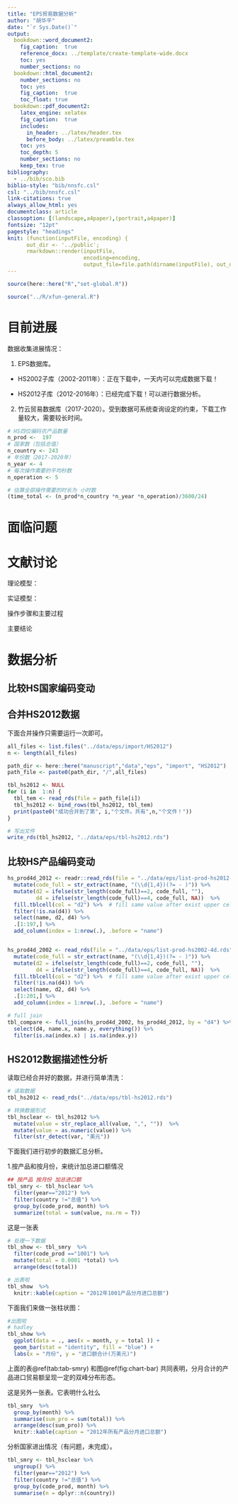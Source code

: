 ```yaml
---
title: "EPS贸易数据分析"
author: "胡华平"
date: "`r Sys.Date()`"
output: 
  bookdown::word_document2: 
    fig_caption:  true
    reference_docx: ../template/create-template-wide.docx
    toc: yes
    number_sections: no
  bookdown::html_document2:
    number_sections: no
    toc: yes
    fig_caption:  true
    toc_float: true
  bookdown::pdf_document2:
    latex_engine: xelatex
    fig_caption:  true
    includes:
      in_header: ../latex/header.tex
      before_body: ../latex/preamble.tex
    toc: yes
    toc_depth: 5
    number_sections: no
    keep_tex: true
bibliography: 
  - ../bib/sco.bib
biblio-style: "bib/nnsfc.csl"
csl: "../bib/nnsfc.csl"
link-citations: true
always_allow_html: yes
documentclass: article
classoption: [(landscape,a4paper),(portrait,a4paper)]
fontsize: "12pt"
pagestyle: "headings"
knit: (function(inputFile, encoding) { 
      out_dir <- '../public';
      rmarkdown::render(inputFile,
                        encoding=encoding, 
                        output_file=file.path(dirname(inputFile), out_dir, 'analysis-01-eps-case.docx')) })
---
```


```r
source(here::here("R","set-global.R"))

source("../R/xfun-general.R")
```





\newpage

# 目前进展

数据收集进展情况：

1. EPS数据库。

- HS2002子库（2002-2011年）：正在下载中，一天内可以完成数据下载！

- HS2012子库（2012-2016年）：已经完成下载！可以进行数据分析。

2. 竹云贸易数据库（2017-2020）。受到数据可系统查询设定的约束，下载工作量较大，需要较长时间。

```r
# HS四位编码农产品数量
n_prod <-  197
# 国家数（包括总值）
n_country <- 243
# 年份数（2017-2020年）
n_year <- 4
# 每次操作需要的平均秒数
n_operation <- 5

# 估算全部操作需要的时长为 小时数
(time_total <- (n_prod*n_country *n_year *n_operation)/3600/24)


```



# 面临问题

# 文献讨论

理论模型：

实证模型：

操作步骤和主要过程

主要结论


# 数据分析


## 比较HS国家编码变动


## 合并HS2012数据

下面合并操作只需要运行一次即可。

```r
all_files <- list.files("../data/eps/import/HS2012")
n <- length(all_files)

path_dir <- here::here("manuscript","data","eps", "import", "HS2012")
path_file <- paste0(path_dir, "/",all_files)

tbl_hs2012 <- NULL
for (i in  1:n) {
  tbl_tem <- read_rds(file = path_file[i])
  tbl_hs2012 <- bind_rows(tbl_hs2012, tbl_tem)
  print(paste0("成功合并到了第", i,"个文件。共有",n,"个文件！"))
}

# 写出文件
write_rds(tbl_hs2012, "../data/eps/tbl-hs2012.rds")

```

## 比较HS产品编码变动

```r
hs_prod4d_2012 <- readr::read_rds(file = "../data/eps/list-prod-hs2012-4d.rds") %>%
  mutate(code_full = str_extract(name, "(\\d{1,4})(?= - )")) %>%
  mutate(d2 = ifelse(str_length(code_full)==2, code_full, ""),
         d4 = ifelse(str_length(code_full)==4, code_full, NA))  %>%
  fill.tblcell(col = "d2") %>%  # fill same value after exist upper cell 
  filter(!is.na(d4)) %>%
  select(name, d2, d4) %>%
  .[1:197,] %>%
  add_column(index = 1:nrow(.), .before = "name") 


hs_prod4d_2002 <- read_rds(file = "../data/eps/list-prod-hs2002-4d.rds") %>%
  mutate(code_full = str_extract(name, "(\\d{1,4})(?= - )")) %>%
  mutate(d2 = ifelse(str_length(code_full)==2, code_full, ""),
         d4 = ifelse(str_length(code_full)==4, code_full, NA))  %>%
  fill.tblcell(col = "d2") %>%  # fill same value after exist upper cell 
  filter(!is.na(d4)) %>%
  select(name, d2, d4) %>%
  .[1:201,] %>%
  add_column(index = 1:nrow(.), .before = "name") 

# full join
tbl_compare <- full_join(hs_prod4d_2002, hs_prod4d_2012, by = "d4") %>%
  select(d4, name.x, name.y, everything()) %>%
  filter(is.na(index.x) | is.na(index.y))

```

## HS2012数据描述性分析

读取已经合并好的数据，并进行简单清洗：

```r
# 读取数据
tbl_hs2012 <- read_rds("../data/eps/tbl-hs2012.rds")

# 转换数据形式
tbl_hsclear <- tbl_hs2012 %>%
  mutate(value = str_replace_all(value, ",", ""))  %>%
  mutate(value = as.numeric(value)) %>%
  filter(str_detect(var, "美元"))
```


下面我们进行初步的数据汇总分析。

1.按产品和按月份，来统计加总进口额情况

```r
## 按产品 按月份 加总进口额
tbl_smry <- tbl_hsclear %>%
  filter(year=="2012") %>%
  filter(country !="总值") %>%
  group_by(code_prod, month) %>%
  summarize(total = sum(value, na.rm = T))
```

这是一张表

```r
# 处理一下数据
tbl_show <- tbl_smry  %>%
  filter(code_prod =="1001") %>%
  mutate(total = 0.0001 *total) %>%
  arrange(desc(total))

# 出表啦
tbl_show  %>%
  knitr::kable(caption = "2012年1001产品分月进口总额")
```

下面我们来做一张柱状图：

```r
#出图啦
# hadley 
tbl_show %>%
  ggplot(data = ., aes(x = month, y = total )) +
  geom_bar(stat = "identity", fill = "blue") +
  labs(x = "月份", y = "进口额合计(万美元)")

```

上面的表\@ref(tab:tab-smry) 和图\@ref(fig:chart-bar) 共同表明，分月合计的产品进口贸易额呈现一定的双峰分布形态。

这是另外一张表。它表明什么社么

```r
tbl_smry  %>%
  group_by(month) %>%
  summarise(sum_pro = sum(total)) %>%
  arrange(desc(sum_pro)) %>%
  knitr::kable(caption = "2012年所有产品分月进口总额")
```




分析国家进出情况（有问题，未完成）。

```r
tbl_smry <- tbl_hsclear %>%
  ungroup() %>%
  filter(year=="2012") %>%
  filter(country !="总值") %>%
  group_by(code_prod, month) %>%
  summarise(n = dplyr::n(country))
```






